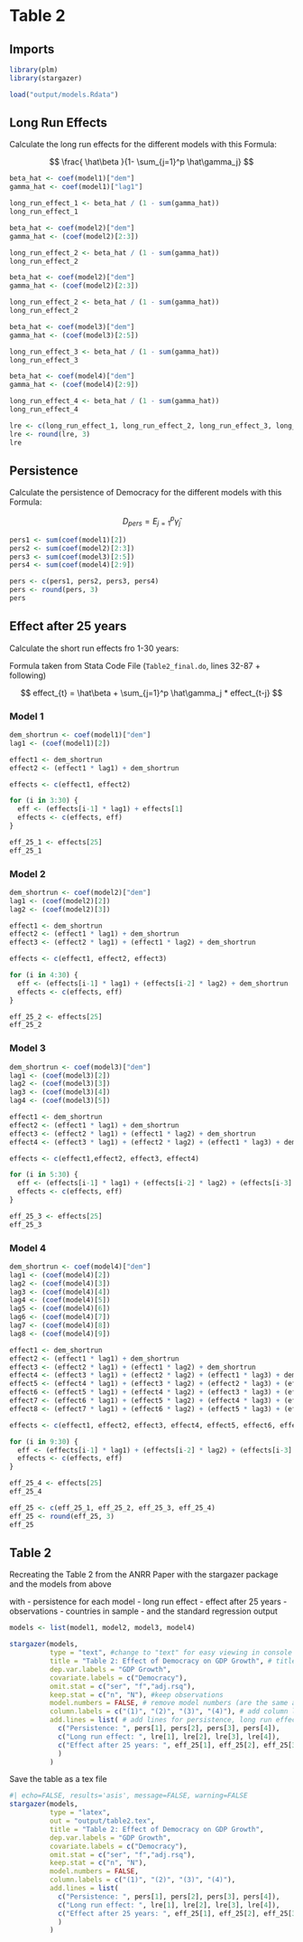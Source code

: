 # Table 2

## Imports

```r
library(plm)
library(stargazer)
```


```r
load("output/models.Rdata")
```

## Long Run Effects

Calculate the long run effects for the different models with this Formula:

$$
\frac{ \hat\beta }{1- \sum_{j=1}^p \hat\gamma_j}
$$


```r
beta_hat <- coef(model1)["dem"]
gamma_hat <- coef(model1)["lag1"]

long_run_effect_1 <- beta_hat / (1 - sum(gamma_hat))
long_run_effect_1
```

```r
beta_hat <- coef(model2)["dem"]
gamma_hat <- (coef(model2)[2:3])

long_run_effect_2 <- beta_hat / (1 - sum(gamma_hat))
long_run_effect_2
```

```r
beta_hat <- coef(model2)["dem"]
gamma_hat <- (coef(model2)[2:3])

long_run_effect_2 <- beta_hat / (1 - sum(gamma_hat))
long_run_effect_2
```


```r
beta_hat <- coef(model3)["dem"]
gamma_hat <- (coef(model3)[2:5])

long_run_effect_3 <- beta_hat / (1 - sum(gamma_hat))
long_run_effect_3
```

```r
beta_hat <- coef(model4)["dem"]
gamma_hat <- (coef(model4)[2:9])

long_run_effect_4 <- beta_hat / (1 - sum(gamma_hat))
long_run_effect_4
```

```r
lre <- c(long_run_effect_1, long_run_effect_2, long_run_effect_3, long_run_effect_4)
lre <- round(lre, 3)
lre
```

## Persistence

Calculate the persistence of Democracy for the different models with this Formula:

$$
D_{pers} = E_{j=1}^p \hat\gamma_j
$$

```r
pers1 <- sum(coef(model1)[2])
pers2 <- sum(coef(model2)[2:3])
pers3 <- sum(coef(model3)[2:5])
pers4 <- sum(coef(model4)[2:9])

pers <- c(pers1, pers2, pers3, pers4)
pers <- round(pers, 3)
pers
```

## Effect after 25 years

Calculate the short run effects fro 1-30 years:

Formula taken from Stata Code File (`Table2_final.do`, lines 32-87 + following)

$$
effect_{t} = \hat\beta + \sum_{j=1}^p \hat\gamma_j * effect_{t-j}
$$


### Model 1

```r
dem_shortrun <- coef(model1)["dem"]
lag1 <- (coef(model1)[2])
```

```r
effect1 <- dem_shortrun
effect2 <- (effect1 * lag1) + dem_shortrun

effects <- c(effect1, effect2)
```

```r
for (i in 3:30) {
  eff <- (effects[i-1] * lag1) + effects[1]
  effects <- c(effects, eff)
}
```

```r
eff_25_1 <- effects[25]
eff_25_1
```


### Model 2

```r
dem_shortrun <- coef(model2)["dem"]
lag1 <- (coef(model2)[2])
lag2 <- (coef(model2)[3])
```

```r
effect1 <- dem_shortrun
effect2 <- (effect1 * lag1) + dem_shortrun
effect3 <- (effect2 * lag1) + (effect1 * lag2) + dem_shortrun

effects <- c(effect1, effect2, effect3)
```

```r
for (i in 4:30) {
  eff <- (effects[i-1] * lag1) + (effects[i-2] * lag2) + dem_shortrun
  effects <- c(effects, eff)
}
```

```r
eff_25_2 <- effects[25]
eff_25_2
```

### Model 3

```r
dem_shortrun <- coef(model3)["dem"]
lag1 <- (coef(model3)[2])
lag2 <- (coef(model3)[3])
lag3 <- (coef(model3)[4])
lag4 <- (coef(model3)[5])
```

```r
effect1 <- dem_shortrun
effect2 <- (effect1 * lag1) + dem_shortrun
effect3 <- (effect2 * lag1) + (effect1 * lag2) + dem_shortrun
effect4 <- (effect3 * lag1) + (effect2 * lag2) + (effect1 * lag3) + dem_shortrun

effects <- c(effect1,effect2, effect3, effect4)
```

```r
for (i in 5:30) {
  eff <- (effects[i-1] * lag1) + (effects[i-2] * lag2) + (effects[i-3] * lag3) + (effects[i-4] * lag4) + dem_shortrun
  effects <- c(effects, eff)
}
```

```r
eff_25_3 <- effects[25]
eff_25_3
```

### Model 4

```r
dem_shortrun <- coef(model4)["dem"]
lag1 <- (coef(model4)[2])
lag2 <- (coef(model4)[3])
lag3 <- (coef(model4)[4])
lag4 <- (coef(model4)[5])
lag5 <- (coef(model4)[6])
lag6 <- (coef(model4)[7])
lag7 <- (coef(model4)[8])
lag8 <- (coef(model4)[9])
```

```r
effect1 <- dem_shortrun
effect2 <- (effect1 * lag1) + dem_shortrun
effect3 <- (effect2 * lag1) + (effect1 * lag2) + dem_shortrun
effect4 <- (effect3 * lag1) + (effect2 * lag2) + (effect1 * lag3) + dem_shortrun
effect5 <- (effect4 * lag1) + (effect3 * lag2) + (effect2 * lag3) + (effect1 * lag4) + dem_shortrun
effect6 <- (effect5 * lag1) + (effect4 * lag2) + (effect3 * lag3) + (effect2 * lag4) + (effect1 * lag5) + dem_shortrun
effect7 <- (effect6 * lag1) + (effect5 * lag2) + (effect4 * lag3) + (effect3 * lag4) + (effect2 * lag5) + (effect1 * lag6) + dem_shortrun
effect8 <- (effect7 * lag1) + (effect6 * lag2) + (effect5 * lag3) + (effect4 * lag4) + (effect3 * lag5) + (effect2 * lag6) + (effect1 * lag7) + dem_shortrun

effects <- c(effect1, effect2, effect3, effect4, effect5, effect6, effect7, effect8)
```

```r
for (i in 9:30) {
  eff <- (effects[i-1] * lag1) + (effects[i-2] * lag2) + (effects[i-3] * lag3) + (effects[i-4] * lag4) + (effects[i-5] * lag5) + (effects[i-6] * lag6) + (effects[i-7] * lag7) + (effects[i-8] * lag8) + dem_shortrun
  effects <- c(effects, eff)
}
```

```r
eff_25_4 <- effects[25]
eff_25_4
```

```r
eff_25 <- c(eff_25_1, eff_25_2, eff_25_3, eff_25_4)
eff_25 <- round(eff_25, 3)
eff_25
```


## Table 2

Recreating the Table 2 from the ANRR Paper with the stargazer package and the models from above

with
- persistence for each model
- long run effect
- effect after 25 years
- observations
- countries in sample
- and the standard regression output


```r
models <- list(model1, model2, model3, model4)

stargazer(models, 
          type = "text", #change to "text" for easy viewing in console
          title = "Table 2: Effect of Democracy on GDP Growth", # title
          dep.var.labels = "GDP Growth",  
          covariate.labels = c("Democracy"),
          omit.stat = c("ser", "f","adj.rsq"), 
          keep.stat = c("n", "N"), #keep observations
          model.numbers = FALSE, # remove model numbers (are the same as column labels)
          column.labels = c("(1)", "(2)", "(3)", "(4)"), # add column labels
          add.lines = list( # add lines for persistence, long run effect and effect after 25 years
            c("Persistence: ", pers[1], pers[2], pers[3], pers[4]), 
            c("Long run effect: ", lre[1], lre[2], lre[3], lre[4]),
            c("Effect after 25 years: ", eff_25[1], eff_25[2], eff_25[3], eff_25[4])
            )
          )
```
Save the table as a tex file
```r
#| echo=FALSE, results='asis', message=FALSE, warning=FALSE
stargazer(models, 
          type = "latex", 
          out = "output/table2.tex",
          title = "Table 2: Effect of Democracy on GDP Growth", 
          dep.var.labels = "GDP Growth", 
          covariate.labels = c("Democracy"),
          omit.stat = c("ser", "f","adj.rsq"), 
          keep.stat = c("n", "N"),
          model.numbers = FALSE,
          column.labels = c("(1)", "(2)", "(3)", "(4)"),
          add.lines = list(
            c("Persistence: ", pers[1], pers[2], pers[3], pers[4]),
            c("Long run effect: ", lre[1], lre[2], lre[3], lre[4]),
            c("Effect after 25 years: ", eff_25[1], eff_25[2], eff_25[3], eff_25[4])
            )
          )
```